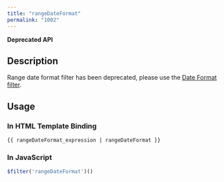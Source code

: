 ```yaml
---
title: "rangeDateFormat"
permalink: "1002"
---
```


**Deprecated API**

## Description

Range date format filter has been deprecated, please use the [Date Format filter](#/api/lightning.filter:dateFormat).

## Usage

### In HTML Template Binding

```
{{ rangeDateFormat_expression | rangeDateFormat }}
```

### In JavaScript

```js
$filter('rangeDateFormat')()
```
